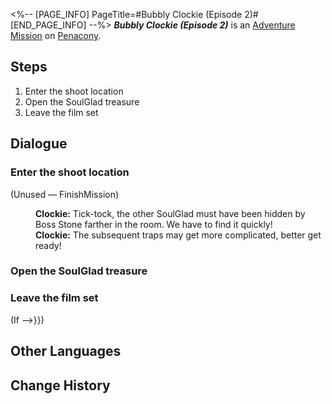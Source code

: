 <%-- [PAGE_INFO]
PageTitle=#Bubbly Clockie (Episode 2)#
[END_PAGE_INFO] --%>
{{Stub|Dialogue.}}
{{Mission Infobox
|id            = 8022126
|title         = ''Bubbly Clockie'' (Episode 2)
|image         = <!--Mission Bubbly Clockie (Episode 2).png-->
|type          = Adventure
|event_name    = 
|chapter       = 
|requirements  = {{subst:void|<!--Unknown: {"Type":"Manual"}-->}}
|summary       = <!--official mission summary from Fate's Atlas-->
|characters    = Clockie; Trailblazer
|startLocation = [[Penacony]] - [[''Bubbly Clockie'' (Episode 2)]]
|world         = Penacony
|area          = ''Bubbly Clockie'' (Episode 2)
|prev          = 
|next          = 
|rewards       = 
}}
'''''''Bubbly Clockie'' (Episode 2)''''' is an [[Adventure Mission]] on [[Penacony]].

==Steps==
# Enter the shoot location
# Open the SoulGlad treasure
# Leave the film set

<!--
==Gameplay Notes==

--><!--
==Trial Character==

-->
==Dialogue==
{{Stub Dialogue}}
===Enter the shoot location{{subst:void|<!--802212601-->}}===
{{Mission Description|type=adventure|location=''Bubbly Clockie'' (Episode 2)|Filming for ''Bubbly Clockie'' has started. Complete filming missions according to the goals!<br />The location has been set up. Head there to film.}}
{{Dialogue Start}}


;(Unused &mdash; FinishMission)

:'''Clockie:''' Tick-tock, the other SoulGlad must have been hidden by Boss Stone farther in the room. We have to find it quickly!
:'''Clockie:''' The subsequent traps may get more complicated, better get ready!
:{{tx}}
{{Dialogue End}}

===Open the SoulGlad treasure{{subst:void|<!--802212604-->}}===
{{Mission Description|type=adventure|location=''Bubbly Clockie'' (Episode 2)|update|Filming for ''Bubbly Clockie'' has started. Complete filming missions according to the goals!<br />You've found a treasure chest. Open it!}}
{{Dialogue Start}}

:{{tx}}
:{{tx}}
{{Dialogue End}}

===Leave the film set{{subst:void|<!--802212606-->}}===
{{Mission Description|type=adventure|location=''Bubbly Clockie'' (Episode 2)|update|Filming for ''Bubbly Clockie'' has concluded. Go show it to the client!}}
{{Dialogue Start}}
;(If {{cx}}{{subst:void|<!--{"$type":"RPG.GameCore.ByCheckFloorCustomBool","Name":{"Value":"Is_Frame_Interacted_03"}}-->}})
{{Dialogue End}}

==Other Languages==
{{Other Languages
|en   = ''Bubbly Clockie'' (Episode 2)
|zhs  = 《爱汽水的钟表小子》第二集
|zht  = 《愛汽水的鐘錶小子》第二集
|ja   = 『ソーダ大好きクロックボーイ』第2話
|ko   = ≪소다수를 좋아하는 시계 소년≫ 제2부
|es   = Relojito, el fanático de la soda (Episodio 2)
|fr   = Chronou le fana de soda &mdash; Épisode&nbsp;2
|ru   = «Часик, любитель газировки» (Эпизод 2)
|th   = "เจ้าหนูนาฬิกาผู้รักโซดา" ตอนที่ 2
|vi   = Cậu Bé Đồng Hồ Thích Soda (Tập 2)
|de   = „Clockie liebt Limonade“: Folge 2
|id   = "Clockie Pecinta Soda" (Episode 2)
|pt   = "Relogin Borbulhante" (Episódio 2)
}}

==Change History==
{{Change History|2.2}}
